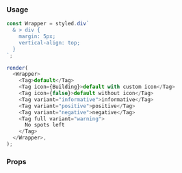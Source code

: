 ### Usage

```javascript state
const Wrapper = styled.div`
  & > div {
    margin: 5px;
    vertical-align: top;
  }
`;

render(
  <Wrapper>
    <Tag>default</Tag>
    <Tag icon={Building}>default with custom icon</Tag>
    <Tag icon={false}>default without icon</Tag>
    <Tag variant="informative">informative</Tag>
    <Tag variant="positive">positive</Tag>
    <Tag variant="negative">negative</Tag>
    <Tag full variant="warning">
      No spots left
    </Tag>
  </Wrapper>,
);
```

### Props

<PropsTable component="Tag" platform="web" />
